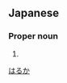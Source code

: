 ==Japanese==
{{ja-kanjitab|陽|加}}

===Proper noun===
{{ja-pos|proper|はるか}}

# {{given name|female|lang=ja}}

[[Category:Japanese female given names|はるか]]
